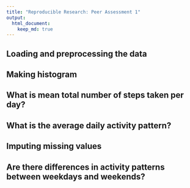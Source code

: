 ```yaml
---
title: "Reproducible Research: Peer Assessment 1"
output: 
  html_document:
    keep_md: true
---
```



## Loading and preprocessing the data

## Making histogram

## What is mean total number of steps taken per day?



## What is the average daily activity pattern?



## Imputing missing values



## Are there differences in activity patterns between weekdays and weekends?
